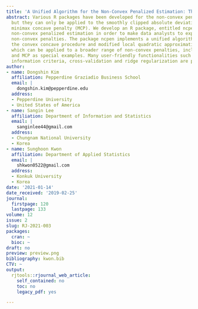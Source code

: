 ```yaml
---
title: 'A Unified Algorithm for the Non-Convex Penalized Estimation: The ncpen Package'
abstract: Various R packages have been developed for the non-convex penalized estimation
  but they can only be applied to the smoothly clipped absolute deviation (SCAD) or
  minimax concave penalty (MCP). We develop an R package, entitled ncpen, for the
  non-convex penalized estimation in order to make data analysts to experience other
  non-convex penalties. The package ncpen implements a unified algorithm based on
  the convex concave procedure and modified local quadratic approximation algorithm,
  which can be applied to a broader range of non-convex penalties, including the SCAD
  and MCP as special examples. Many user-friendly functionalities such as generalized
  information criteria, cross-validation and ridge regularization are provided also.
author:
- name: Dongshin Kim
  affiliation: Pepperdine Graziadio Business School
  email: |
    dongshin.kim@pepperdine.edu
  address:
  - Pepperdine University
  - United States of America
- name: Sangin Lee
  affiliation: Department of Information and Statistics
  email: |
    sanginlee44@gmail.com
  address:
  - Chungnam National University
  - Korea
- name: Sunghoon Kwon
  affiliation: Department of Applied Statistics
  email: |
    shkwon0522@gmail.com
  address:
  - Konkuk University
  - Korea
date: '2021-01-14'
date_received: '2019-02-25'
journal:
  firstpage: 120
  lastpage: 133
volume: 12
issue: 2
slug: RJ-2021-003
packages:
  cran: ~
  bioc: ~
draft: no
preview: preview.png
bibliography: kwon.bib
CTV: ~
output:
  rjtools::rjournal_web_article:
    self_contained: no
    toc: no
    legacy_pdf: yes

---
```

